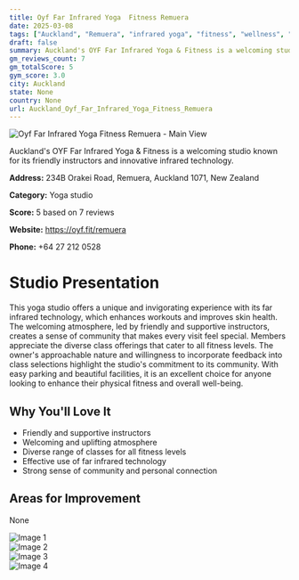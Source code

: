 ```yaml
---
title: Oyf Far Infrared Yoga  Fitness Remuera
date: 2025-03-08
tags: ["Auckland", "Remuera", "infrared yoga", "fitness", "wellness", "community", "welcoming", "Auckland"]  
draft: false
summary: Auckland's OYF Far Infrared Yoga & Fitness is a welcoming studio known for its friendly instructors and innovative infrared technology.
gm_reviews_count: 7
gm_totalScore: 5
gym_score: 3.0
city: Auckland
state: None
country: None
url: Auckland_Oyf_Far_Infrared_Yoga_Fitness_Remuera
---
```


<div className="aspect-[16/9] relative my-8">
  <img 
    src="https://lh5.googleusercontent.com/p/AF1QipOa0bd-Dgq3pJpK4OHQXOVHtm5bORFseo1mrogz=w1920-h1080-k-no"
    alt="Oyf Far Infrared Yoga  Fitness Remuera - Main View"
    className="object-cover absolute inset-0 w-full h-full rounded-lg"
  />
</div>

Auckland's OYF Far Infrared Yoga & Fitness is a welcoming studio known for its friendly instructors and innovative infrared technology.

**Address:** 234B Orakei Road, Remuera, Auckland 1071, New Zealand

**Category:** Yoga studio

**Score:** 5 based on 7 reviews

**Website:** https://oyf.fit/remuera

**Phone:** +64 27 212 0528

# Studio Presentation

This yoga studio offers a unique and invigorating experience with its far infrared technology, which enhances workouts and improves skin health. The welcoming atmosphere, led by friendly and supportive instructors, creates a sense of community that makes every visit feel special. Members appreciate the diverse class offerings that cater to all fitness levels. The owner's approachable nature and willingness to incorporate feedback into class selections highlight the studio's commitment to its community. With easy parking and beautiful facilities, it is an excellent choice for anyone looking to enhance their physical fitness and overall well-being.

## Why You'll Love It

- Friendly and supportive instructors
- Welcoming and uplifting atmosphere
- Diverse range of classes for all fitness levels
- Effective use of far infrared technology
- Strong sense of community and personal connection

## Areas for Improvement

None

<div className="grid grid-cols-1 xl:grid-cols-2 gap-4 my-8">
<div className="aspect-[4/3] relative"><img src="https://lh3.googleusercontent.com/p/AF1QipPSA88rBE2wWaY1-mL_c9Hl3c2MycbcGkRu7bhf=w1920-h1080-k-no" alt="Image 1" className="object-cover absolute inset-0 w-full h-full rounded-lg" /></div>
<div className="aspect-[4/3] relative"><img src="https://lh5.googleusercontent.com/p/AF1QipPvJCEV278h36rMASjbyfFXUx1FhwLNKDGHfHna=w1920-h1080-k-no" alt="Image 2" className="object-cover absolute inset-0 w-full h-full rounded-lg" /></div>
<div className="aspect-[4/3] relative"><img src="https://lh5.googleusercontent.com/p/AF1QipPwz8WDpqwtbs9VvhDfORv-NRkFPFqLSD1i1Hta=w1920-h1080-k-no" alt="Image 3" className="object-cover absolute inset-0 w-full h-full rounded-lg" /></div>
<div className="aspect-[4/3] relative"><img src="https://lh5.googleusercontent.com/p/AF1QipN2p7c-OL5JdNKoeuFDRHjPvPxO2WortvW2O_3M=w1920-h1080-k-no" alt="Image 4" className="object-cover absolute inset-0 w-full h-full rounded-lg" /></div>
</div>